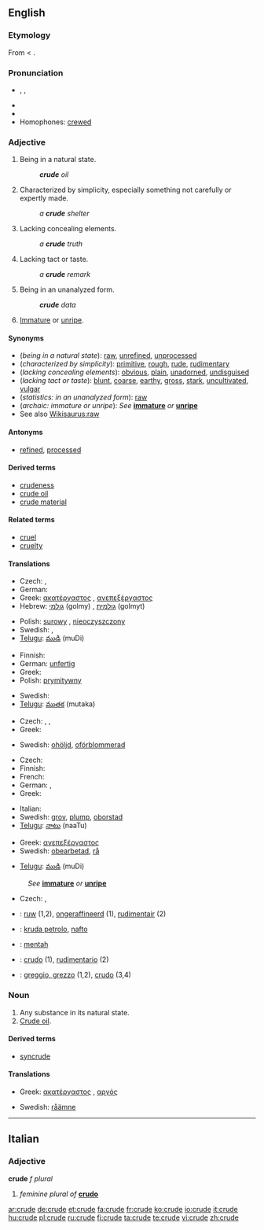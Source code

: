 {{wikipedia|dab=crude}}
==English==

===Etymology===
From {{etyl|enm}} < {{etyl|la}} {{term|crudus||raw, crude, undigested}}.

===Pronunciation===
* {{enPR|kro͞od}}, {{IPA|/kɹuːd/}}, {{SAMPA|/kru:d/}}
* {{audio|En-us-crude.ogg|Audio (US)}}
* {{rhymes|uːd}}
* Homophones: [[crewed]]

===Adjective===
{{en-adj|crud|er}}

# Being in a natural state.
#: '''''crude''' oil''
# Characterized by simplicity, especially something not carefully or expertly made.
#: ''a '''crude''' shelter''
# Lacking concealing elements.
#: ''a '''crude''' truth''
# Lacking tact or taste.
#: ''a '''crude''' remark''
# {{statistics}} Being in an unanalyzed form.
#: '''''crude''' data''
# {{archaic}} [[immature|Immature]] or [[unripe]].

====Synonyms====
* (''being in a natural state''): [[raw]], [[unrefined]], [[unprocessed]]
* (''characterized by simplicity''): [[primitive]], [[rough]], [[rude]], [[rudimentary]]
* (''lacking concealing elements''): [[obvious]], [[plain]], [[unadorned]], [[undisguised]]
* (''lacking tact or taste''): [[blunt]], [[coarse]], [[earthy]], [[gross]], [[stark]], [[uncultivated]], [[vulgar]]
* (''statistics: in an unanalyzed form''): [[raw]]
* (''archaic: immature or unripe''): ''See'' '''[[immature]]''' ''or'' '''[[unripe]]'''
* See also [[Wikisaurus:raw]]

====Antonyms====
* {{sense|being in a natural state}} [[refined]], [[processed]]

====Derived terms====
* [[crudeness]]
* [[crude oil]]
* [[crude material]]

====Related terms====
* [[cruel]]
* [[cruelty]]

====Translations====
{{trans-top|being in a natural state}}
* Czech: {{t-|cs|surový|m}},  {{t-|cs|syrový|m}}
* German: {{t+|de|roh}}
* Greek: [[ακατέργαστος]] {{m}}, [[ανεπεξέργαστος]] {{m}}
* Hebrew: [[גולמי]] (golmy) {{m}}, [[גולמית]] (golmyt) {{f}}
{{trans-mid}}
* Polish: [[surowy]] {{m}}, [[nieoczyszczony]] {{m}}
* Swedish: {{t+|sv|rå}}, {{t+|sv|grov}}
* [[Telugu]]: [[ముడి]] (muDi)
{{trans-bottom}}

{{trans-top|characterized by simplicity}}
* Finnish: {{t+|fi|yksinkertainen}}
* German: [[unfertig]]
* Greek: {{t+|el|αδρός|m|sc=Grek}}
* Polish: [[prymitywny]] {{m}}
{{trans-mid}}
* Swedish: {{t+|sv|enkel}}
* [[Telugu]]: [[ముతక]] (mutaka)
{{trans-bottom}}

{{trans-top|lacking concealing elements}}
* Czech: {{t-|cs|zřejmý|m}},  {{t-|cs|evidentní|m|f|n}},  {{t-|cs|jasný|m}}
* Greek: {{t+|el|χονδροειδής|m|sc=Grek}}
{{trans-mid}}
* Swedish: [[ohöljd]], [[oförblommerad]]
{{trans-bottom}}

{{trans-top|lacking tact or taste}}
* Czech: {{t|cs|neomalený|m}}
* Finnish: {{t+|fi|karkea}}
* French: {{t+|fr|vulgaire|m|f}}
* German: {{t+|de|roh}}, {{t+|de|grob}}
* Greek: {{t+|el|άξεστος|m|sc=Grek}}
{{trans-mid}}
* Italian: {{t+|it|volgare|m|f}}
* Swedish: [[grov]], [[plump]], [[oborstad]]
* [[Telugu]]: [[నాటు]] (naaTu)
{{trans-bottom}}

{{trans-top|statistics: in an unanalyzed form}}
* Greek: [[ανεπεξέργαστος]] {{m}}
* Swedish: [[obearbetad]], [[rå]]
{{trans-mid}}
* [[Telugu]]: [[ముడి]] (muDi)
{{trans-bottom}}

{{trans-top|immature or unripe}}
: ''See'' '''[[immature]]''' ''or'' '''[[unripe]]'''
{{trans-mid}}
* Czech: {{t|cs|nedozrálý|m}},  {{t-|cs|nezralý|m}}
{{trans-bottom}}

{{checktrans-top}}
* {{ttbc|Dutch}}: [[ruw]] (1,2), [[ongeraffineerd]] (1), [[rudimentair]] (2)
* {{ttbc|Esperanto}}: [[kruda petrolo]], [[nafto]]
* {{ttbc|Indonesian}}: [[mentah]]
{{trans-mid}}
* {{ttbc|Spanish}}: [[crudo]] (1), [[rudimentario]] (2)
* {{ttbc|Italian}}: [[greggio, grezzo]] (1,2), [[crudo]] (3,4)
{{trans-bottom}}

===Noun===
{{en-noun}}

# Any substance in its natural state.
# [[crude oil|Crude oil]].

====Derived terms====
* [[syncrude]]

====Translations====
{{trans-top|any substance in its natural state}}
* Greek: [[ακατέργαστος]] {{m}}, [[αργός]] {{m}}
{{trans-mid}}
* Swedish: [[råämne]] {{n}}
{{trans-bottom}}

----

==Italian==

===Adjective===
'''crude''' ''f plural''

# ''feminine plural of'' '''[[crudo#Italian|crudo]]'''

[[ar:crude]]
[[de:crude]]
[[et:crude]]
[[fa:crude]]
[[fr:crude]]
[[ko:crude]]
[[io:crude]]
[[it:crude]]
[[hu:crude]]
[[pl:crude]]
[[ru:crude]]
[[fi:crude]]
[[ta:crude]]
[[te:crude]]
[[vi:crude]]
[[zh:crude]]
